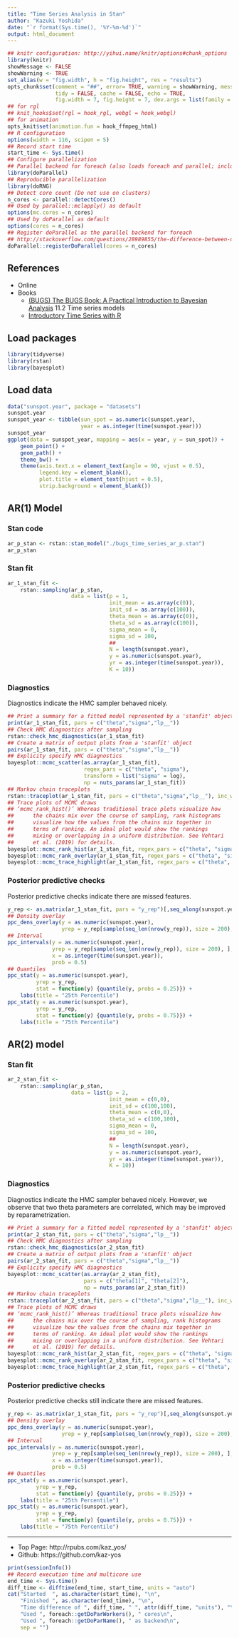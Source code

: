 ```yaml
---
title: "Time Series Analysis in Stan"
author: "Kazuki Yoshida"
date: "`r format(Sys.time(), '%Y-%m-%d')`"
output: html_document
---
```


```r
## knitr configuration: http://yihui.name/knitr/options#chunk_options
library(knitr)
showMessage <- FALSE
showWarning <- TRUE
set_alias(w = "fig.width", h = "fig.height", res = "results")
opts_chunk$set(comment = "##", error= TRUE, warning = showWarning, message = showMessage,
               tidy = FALSE, cache = FALSE, echo = TRUE,
               fig.width = 7, fig.height = 7, dev.args = list(family = "sans"))
## for rgl
## knit_hooks$set(rgl = hook_rgl, webgl = hook_webgl)
## for animation
opts_knit$set(animation.fun = hook_ffmpeg_html)
## R configuration
options(width = 116, scipen = 5)
## Record start time
start_time <- Sys.time()
## Configure parallelization
## Parallel backend for foreach (also loads foreach and parallel; includes doMC)
library(doParallel)
## Reproducible parallelization
library(doRNG)
## Detect core count (Do not use on clusters)
n_cores <- parallel::detectCores()
## Used by parallel::mclapply() as default
options(mc.cores = n_cores)
## Used by doParallel as default
options(cores = n_cores)
## Register doParallel as the parallel backend for foreach
## http://stackoverflow.com/questions/28989855/the-difference-between-domc-and-doparallel-in-r
doParallel::registerDoParallel(cores = n_cores)
```

## References
- Online
- Books
  - [(BUGS) The BUGS Book: A Practical Introduction to Bayesian Analysis](https://www.mrc-bsu.cam.ac.uk/software/bugs/the-bugs-project-the-bugs-book/) 11.2 Time series models
  - [Introductory Time Series with R](https://www.springer.com/gp/book/9780387886978)


## Load packages
```r
library(tidyverse)
library(rstan)
library(bayesplot)
```

## Load data
```r
data("sunspot.year", package = "datasets")
sunspot.year
sunspot_year <- tibble(sun_spot = as.numeric(sunspot.year),
                       year = as.integer(time(sunspot.year)))
sunspot_year
ggplot(data = sunspot_year, mapping = aes(x = year, y = sun_spot)) +
    geom_point() +
    geom_path() +
    theme_bw() +
    theme(axis.text.x = element_text(angle = 90, vjust = 0.5),
          legend.key = element_blank(),
          plot.title = element_text(hjust = 0.5),
          strip.background = element_blank())
```

## AR(1) Model
### Stan code
```r
ar_p_stan <- rstan::stan_model("./bugs_time_series_ar_p.stan")
ar_p_stan
```
### Stan fit
```r
ar_1_stan_fit <-
    rstan::sampling(ar_p_stan,
                    data = list(p = 1,
                                init_mean = as.array(c(0)),
                                init_sd = as.array(c(100)),
                                theta_mean = as.array(c(0)),
                                theta_sd = as.array(c(100)),
                                sigma_mean = 0,
                                sigma_sd = 100,
                                ##
                                N = length(sunspot.year),
                                y = as.numeric(sunspot.year),
                                yr = as.integer(time(sunspot.year)),
                                K = 10))
```
### Diagnostics
Diagnostics indicate the HMC sampler behaved nicely.
```r
## Print a summary for a fitted model represented by a 'stanfit' object
print(ar_1_stan_fit, pars = c("theta","sigma","lp__"))
## Check HMC diagnostics after sampling
rstan::check_hmc_diagnostics(ar_1_stan_fit)
## Create a matrix of output plots from a 'stanfit' object
pairs(ar_1_stan_fit, pars = c("theta","sigma","lp__"))
## Explicity specify HMC diagnostics
bayesplot::mcmc_scatter(as.array(ar_1_stan_fit),
                        regex_pars = c("theta", "sigma"),
                        transform = list("sigma" = log),
                        np = nuts_params(ar_1_stan_fit))
## Markov chain traceplots
rstan::traceplot(ar_1_stan_fit, pars = c("theta","sigma","lp__"), inc_warmup = FALSE)
## Trace plots of MCMC draws
## ‘mcmc_rank_hist()’ Whereas traditional trace plots visualize how
##      the chains mix over the course of sampling, rank histograms
##      visualize how the values from the chains mix together in
##      terms of ranking. An ideal plot would show the rankings
##      mixing or overlapping in a uniform distribution. See Vehtari
##      et al. (2019) for details.
bayesplot::mcmc_rank_hist(ar_1_stan_fit, regex_pars = c("theta", "sigma"), ref_line = TRUE)
bayesplot::mcmc_rank_overlay(ar_1_stan_fit, regex_pars = c("theta", "sigma"), ref_line = TRUE)
bayesplot::mcmc_trace_highlight(ar_1_stan_fit, regex_pars = c("theta", "sigma"), highlight = 1)
```
### Posterior predictive checks
Posterior predictive checks indicate there are missed features.
```r
y_rep <- as.matrix(ar_1_stan_fit, pars = "y_rep")[,seq_along(sunspot.year)]
## Density overlay
ppc_dens_overlay(y = as.numeric(sunspot.year),
                 yrep = y_rep[sample(seq_len(nrow(y_rep)), size = 200), ])
## Interval
ppc_intervals(y = as.numeric(sunspot.year),
              yrep = y_rep[sample(seq_len(nrow(y_rep)), size = 200), ],
              x = as.integer(time(sunspot.year)),
              prob = 0.5)
## Quantiles
ppc_stat(y = as.numeric(sunspot.year),
         yrep = y_rep,
         stat = function(y) {quantile(y, probs = 0.25)}) +
    labs(title = "25th Percentile")
ppc_stat(y = as.numeric(sunspot.year),
         yrep = y_rep,
         stat = function(y) {quantile(y, probs = 0.75)}) +
    labs(title = "75th Percentile")
```

## AR(2) model
### Stan fit
```r
ar_2_stan_fit <-
    rstan::sampling(ar_p_stan,
                    data = list(p = 2,
                                init_mean = c(0,0),
                                init_sd = c(100,100),
                                theta_mean = c(0,0),
                                theta_sd = c(100,100),
                                sigma_mean = 0,
                                sigma_sd = 100,
                                ##
                                N = length(sunspot.year),
                                y = as.numeric(sunspot.year),
                                yr = as.integer(time(sunspot.year)),
                                K = 10))
```
### Diagnostics
Diagnostics indicate the HMC sampler behaved nicely. However, we observe that two theta parameters are correlated, which may be improved by reparametrization.
```r
## Print a summary for a fitted model represented by a 'stanfit' object
print(ar_2_stan_fit, pars = c("theta","sigma","lp__"))
## Check HMC diagnostics after sampling
rstan::check_hmc_diagnostics(ar_2_stan_fit)
## Create a matrix of output plots from a 'stanfit' object
pairs(ar_2_stan_fit, pars = c("theta","sigma","lp__"))
## Explicity specify HMC diagnostics
bayesplot::mcmc_scatter(as.array(ar_2_stan_fit),
                        pars = c("theta[1]", "theta[2]"),
                        np = nuts_params(ar_2_stan_fit))
## Markov chain traceplots
rstan::traceplot(ar_2_stan_fit, pars = c("theta","sigma","lp__"), inc_warmup = FALSE)
## Trace plots of MCMC draws
## ‘mcmc_rank_hist()’ Whereas traditional trace plots visualize how
##      the chains mix over the course of sampling, rank histograms
##      visualize how the values from the chains mix together in
##      terms of ranking. An ideal plot would show the rankings
##      mixing or overlapping in a uniform distribution. See Vehtari
##      et al. (2019) for details.
bayesplot::mcmc_rank_hist(ar_2_stan_fit, regex_pars = c("theta", "sigma"), ref_line = TRUE)
bayesplot::mcmc_rank_overlay(ar_2_stan_fit, regex_pars = c("theta", "sigma"), ref_line = TRUE)
bayesplot::mcmc_trace_highlight(ar_2_stan_fit, regex_pars = c("theta", "sigma"), highlight = 1)
```
### Posterior predictive checks
Posterior predictive checks still indicate there are missed features.
```r
y_rep <- as.matrix(ar_1_stan_fit, pars = "y_rep")[,seq_along(sunspot.year)]
## Density overlay
ppc_dens_overlay(y = as.numeric(sunspot.year),
                 yrep = y_rep[sample(seq_len(nrow(y_rep)), size = 200), ])
## Interval
ppc_intervals(y = as.numeric(sunspot.year),
              yrep = y_rep[sample(seq_len(nrow(y_rep)), size = 200), ],
              x = as.integer(time(sunspot.year)),
              prob = 0.5)
## Quantiles
ppc_stat(y = as.numeric(sunspot.year),
         yrep = y_rep,
         stat = function(y) {quantile(y, probs = 0.25)}) +
    labs(title = "25th Percentile")
ppc_stat(y = as.numeric(sunspot.year),
         yrep = y_rep,
         stat = function(y) {quantile(y, probs = 0.75)}) +
    labs(title = "75th Percentile")
```


--------------------
- Top Page: http://rpubs.com/kaz_yos/
- Github: https://github.com/kaz-yos

```r
print(sessionInfo())
## Record execution time and multicore use
end_time <- Sys.time()
diff_time <- difftime(end_time, start_time, units = "auto")
cat("Started  ", as.character(start_time), "\n",
    "Finished ", as.character(end_time), "\n",
    "Time difference of ", diff_time, " ", attr(diff_time, "units"), "\n",
    "Used ", foreach::getDoParWorkers(), " cores\n",
    "Used ", foreach::getDoParName(), " as backend\n",
    sep = "")
```
